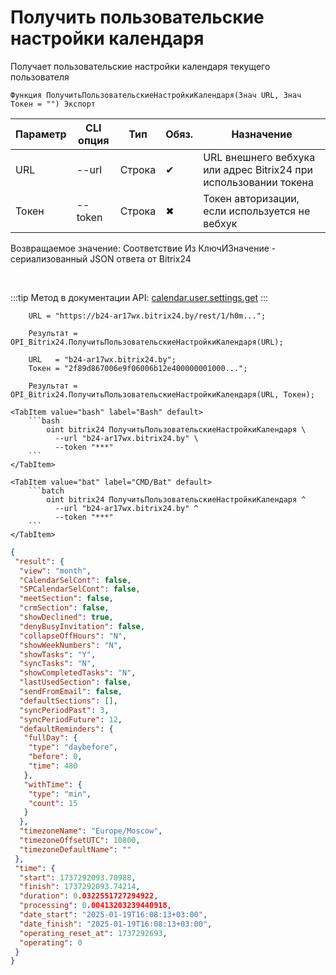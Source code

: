 ﻿---
sidebar_position: 6
---


# Получить пользовательские настройки календаря
 Получает пользовательские настройки календаря текущего пользователя



`Функция ПолучитьПользовательскиеНастройкиКалендаря(Знач URL, Знач Токен = "") Экспорт`

  | Параметр | CLI опция | Тип | Обяз. | Назначение |
  |-|-|-|-|-|
  | URL | --url | Строка | &#x2714; | URL внешнего вебхука или адрес Bitrix24 при использовании токена |
  | Токен | --token | Строка | &#x2716; | Токен авторизации, если используется не вебхук |

  
  Возвращаемое значение:   Соответствие Из КлючИЗначение - сериализованный JSON ответа от Bitrix24

<br/>

:::tip
Метод в документации API: [calendar.user.settings.get](https://apidocs.bitrix24.ru/api-reference/calendar/calendar-user-settings-get.html)
:::
<br/>



```bsl title="Пример использования для 1С:Предприятие/OneScript"
    URL = "https://b24-ar17wx.bitrix24.by/rest/1/h0m...";

    Результат = OPI_Bitrix24.ПолучитьПользовательскиеНастройкиКалендаря(URL);

    URL   = "b24-ar17wx.bitrix24.by";
    Токен = "2f89d867006e9f06006b12e400000001000...";

    Результат = OPI_Bitrix24.ПолучитьПользовательскиеНастройкиКалендаря(URL, Токен);
```
    

 <Tabs>
  
    <TabItem value="bash" label="Bash" default>
        ```bash
            oint bitrix24 ПолучитьПользовательскиеНастройкиКалендаря \
              --url "b24-ar17wx.bitrix24.by" \
              --token "***"
        ```
    </TabItem>
  
    <TabItem value="bat" label="CMD/Bat" default>
        ```batch
            oint bitrix24 ПолучитьПользовательскиеНастройкиКалендаря ^
              --url "b24-ar17wx.bitrix24.by" ^
              --token "***"
        ```
    </TabItem>
</Tabs>


```json title="Результат"
{
 "result": {
  "view": "month",
  "CalendarSelCont": false,
  "SPCalendarSelCont": false,
  "meetSection": false,
  "crmSection": false,
  "showDeclined": true,
  "denyBusyInvitation": false,
  "collapseOffHours": "N",
  "showWeekNumbers": "N",
  "showTasks": "Y",
  "syncTasks": "N",
  "showCompletedTasks": "N",
  "lastUsedSection": false,
  "sendFromEmail": false,
  "defaultSections": [],
  "syncPeriodPast": 3,
  "syncPeriodFuture": 12,
  "defaultReminders": {
   "fullDay": {
    "type": "daybefore",
    "before": 0,
    "time": 480
   },
   "withTime": {
    "type": "min",
    "count": 15
   }
  },
  "timezoneName": "Europe/Moscow",
  "timezoneOffsetUTC": 10800,
  "timezoneDefaultName": ""
 },
 "time": {
  "start": 1737292093.70988,
  "finish": 1737292093.74214,
  "duration": 0.0322551727294922,
  "processing": 0.00413203239440918,
  "date_start": "2025-01-19T16:08:13+03:00",
  "date_finish": "2025-01-19T16:08:13+03:00",
  "operating_reset_at": 1737292693,
  "operating": 0
 }
}
```
